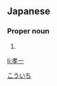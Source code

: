 ==Japanese==
{{ja-kanjitab|こう|いち|yomi=o}}

===Proper noun===
{{ja-pos|proper|こういち}}

# {{given name|male|lang=ja}}

[[Category:Japanese male given names|こういち]]

[[li:孝一]]